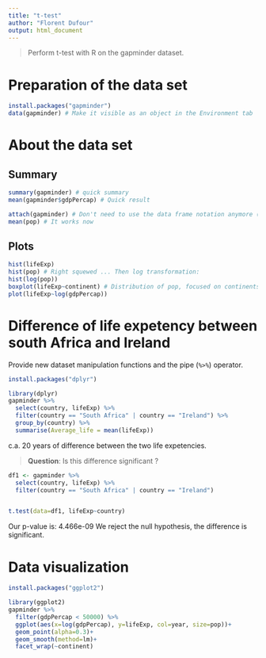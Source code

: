 ```yaml
---
title: "t-test"
author: "Florent Dufour"
output: html_document
---
```


> Perform t-test with R on the gapminder dataset.

# Preparation of the data set

```r
install.packages("gapminder")
data(gapminder) # Make it visible as an object in the Environment tab
```

# About the data set

## Summary

```r
summary(gapminder) # quick summary
mean(gapminder$gdpPercap) # Quick result

attach(gapminder) # Don't need to use the data frame notation anymore (lazy trick)
mean(pop) # It works now
```

## Plots

```r
hist(lifeExp)
hist(pop) # Right squewed ... Then log transformation:
hist(log(pop))
boxplot(lifeExp~continent) # Distribution of pop, focused on continents
plot(lifeExp~log(gdpPercap))
```

# Difference of life expetency between south Africa and Ireland

Provide new dataset manipulation functions and the pipe (`%>%`) operator.

```r
install.packages("dplyr")
```

```r
library(dplyr)
gapminder %>%
  select(country, lifeExp) %>%
  filter(country == "South Africa" | country == "Ireland") %>%
  group_by(country) %>%
  summarise(Average_life = mean(lifeExp))
```

c.a. 20 years of difference between the two life expetencies.

> **Question**: Is this difference significant ?

```r
df1 <- gapminder %>%
  select(country, lifeExp) %>%
  filter(country == "South Africa" | country == "Ireland")


t.test(data=df1, lifeExp~country)
```

Our p-value is: 4.466e-09
We reject the null hypothesis, the difference is significant.

# Data visualization

```r
install.packages("ggplot2")
```

```r
library(ggplot2)
gapminder %>%
  filter(gdpPercap < 50000) %>%
  ggplot(aes(x=log(gdpPercap), y=lifeExp, col=year, size=pop))+
  geom_point(alpha=0.3)+
  geom_smooth(method=lm)+
  facet_wrap(~continent)
```



